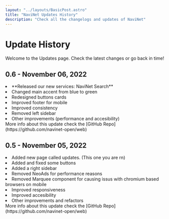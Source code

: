 ```yaml
---
layout: "../layouts/BasicPost.astro"
title: "NaviNet Updates History"
description: "Check all the changelogs and updates of NaviNet"
---
```


<h1 class="heading">Update History</h1>

Welcome to the Updates page. Check the latest changes or go back in time!

<h2>0.6 - November 06, 2022</h2>

<div class="card card-ul">
  <li>**Released our new services: NaviNet Search**</li>
  <li>Changed main accent from blue to green</li>
  <li>Redesigned buttons cards</li>
  <li>Improved footer for mobile</li>
  <li>Improved consistency</li>
  <li>Removed left sidebar</li>
  <li>Other improvements (performance and accesibility)</li>
  More info about this update check the [GitHub Repo](https://github.com/navinet-open/web)
</div>

<h2>0.5 - November 05, 2022</h2>

<div class="card card-ul">
  <li>Added new page called updates. (This one you are rn)</li>
  <li>Added and fixed some buttons</li>
  <li>Added a right sidebar</li>
  <li>Removed NeoAds for performance reasons</li>
  <li>
    Removed Marquee component for causing issus with chromium based browsers on
    mobile
  </li>
  <li>Improved responsiveness </li>
  <li>Improved accesibility</li>
  <li>Other improvements and refactors</li>
  More info about this update check the [GitHub
  Repo](https://github.com/navinet-open/web)
</div>
